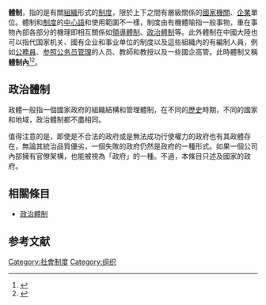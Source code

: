 '''體制'''，指的是有關[[社會組織|組織]]形式的[[制度|制度]]，限於上下之間有層級關係的[[國家機關|國家機關]]、[[企業|企業]]單位。體制和[[制度|制度]]的[[中心語|中心語]]和使用範圍不一樣，制度由有機體喻指一般事物，重在事物內部各部分的機理即相互關係如[[領導體制|領導體制]]、[[政治體制|政治體制]]等。此外體制在中國大陸也可以指代国家机关、國有企业和事业单位的制度以及這些組織內的有編制人員，例如[[公務員|公務員]]、[[参照公务员管理|参照公务员管理]]的人员、教師和教授以及一些國企高管。此時體制又稱'''體制內'''<ref>{{cite news |title=体制与机制的区别 |url=https://www.ict.edu.cn/html/lzmwy/jyforum/n20180621_51051.shtml |publisher=中华人民共和国教育部教育管理信息中心 |accessdate=2021-06-04 |archive-date=2021-06-04 |archive-url=https://web.archive.org/web/20210604103708/https://www.ict.edu.cn/html/lzmwy/jyforum/n20180621_51051.shtml |dead-url=no }}</ref><ref>{{cite news |title=人民日报民生视线：“体制内”有多大魅力？ |url=http://opinion.people.com.cn/n/2014/0321/c1003-24695089.html |publisher=人民日報 |accessdate=2021-06-04 |archive-date=2015-03-21 |archive-url=https://web.archive.org/web/20150321093428/http://opinion.people.com.cn/n/2014/0321/c1003-24695089.html |dead-url=no }}</ref>。

== 政治體制 ==
政體一般指一個國家政府的組織結構和管理體制，在不同的[[歷史|歷史]]時期，不同的國家和地域，政治體制都不盡相同。 

值得注意的是，即使是不合法的政府或是無法成功行使權力的政府也有其政體存在，無論其統治品質優劣，一個失敗的政府仍然是政府的一種形式。如果一個公司內部擁有官僚架構，也能被視為「政府」的一種。不過，本條目只述及國家的政府。

== 相關條目 ==
*[[政治體制|政治體制]]

==参考文献==
{{reflist}}

{{社會小作品}}

[[Category:社會制度|Category:社會制度]]
[[Category:组织|Category:组织]]